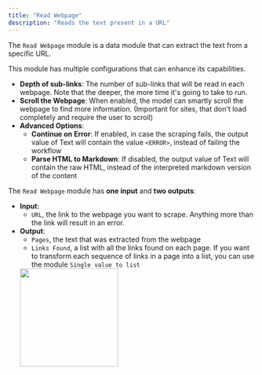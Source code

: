 ```yaml
---
title: "Read Webpage"
description: "Reads the text present in a URL"
---
```


The `Read Webpage` module is a data module that can extract the text from a specific URL.

This module has multiple configurations that can enhance its capabilities.

- **Depth of sub-links**: The number of sub-links that will be read in each webpage. Note that the deeper, the more time it's going to take to run.
- **Scroll the Webpage**: When enabled, the model can smartly scroll the webpage to find more information. (Important for sites, that don't load completely and require the user to scroll)
- **Advanced Options**:
  - **Continue on Error**: If enabled, in case the scraping fails, the output value of Text will contain the value `<ERROR>`, instead of failing the workflow
  - **Parse HTML to Markdown**: If disabled, the output value of Text will contain the raw HTML, instead of the interpreted markdown version of the content

The `Read Webpage` module has **one input** and **two outputs**:

- **Input**:
  - `URL`, the link to the webpage you want to scrape. Anything more than the link will result in an error.
- **Output**: 
  - `Pages`, the text that was extracted from the webpage 
  - `Links Found`, a list with all the links found on each page. If you want to transform each sequence of links in a page into a list, you can use the module `Single value to list`
  <img height="200" src="/images/WPR2.png" />
